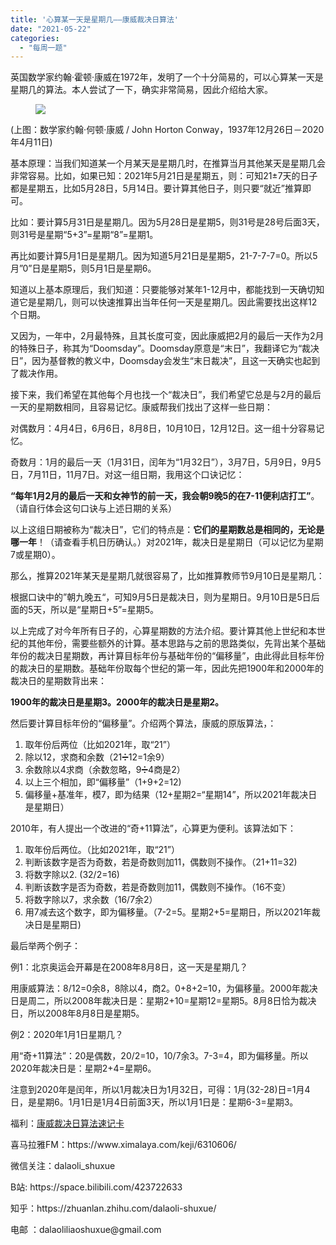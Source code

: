 ```yaml
---
title: '心算某一天是星期几——康威裁决日算法'
date: "2021-05-22"
categories:
  - "每周一题"
---
```


英国数学家约翰·霍顿·康威在1972年，发明了一个十分简易的，可以心算某一天是星期几的算法。本人尝试了一下，确实非常简易，因此介绍给大家。

<figure class="wp-block-image">![](https://www.princeton.edu/sites/default/files/styles/scale_1440/public/images/2020/04/20090310_ConwayKochen_DJA_066-copy.jpg?itok=BbmXyoCQ)</figure>

(上图：数学家约翰·何顿·康威 / John Horton Conway，1937年12月26日－2020年4月11日)

基本原理：当我们知道某一个月某天是星期几时，在推算当月其他某天是星期几会非常容易。比如，如果已知：2021年5月21日是星期五，则：可知21±7天的日子都是星期五，比如5月28日，5月14日。要计算其他日子，则只要“就近”推算即可。

比如：要计算5月31日是星期几。因为5月28日是星期5，则31号是28号后面3天，则31号是星期“5+3”=星期“8”=星期1。

再比如要计算5月1日是星期几。因为知道5月21日是星期5，21-7-7-7=0。所以5月"0"日是星期5，则5月1日是星期6。

知道以上基本原理后，我们知道：只要能够对某年1-12月中，都能找到一天确切知道它是星期几，则可以快速推算出当年任何一天是星期几。因此需要找出这样12个日期。

又因为，一年中，2月最特殊，且其长度可变，因此康威把2月的最后一天作为2月的特殊日子，称其为“Doomsday”。Doomsday原意是“末日”，我翻译它为“裁决日”，因为基督教的教义中，Doomsday会发生“末日裁决”，且这一天确实也起到了裁决作用。

接下来，我们希望在其他每个月也找一个“裁决日”，我们希望它总是与2月的最后一天的星期数相同，且容易记忆。康威帮我们找出了这样一些日期：

对偶数月：4月4日，6月6日，8月8日，10月10日，12月12日。这一组十分容易记忆。

奇数月：1月的最后一天（1月31日，闰年为“1月32日”），3月7日，5月9日，9月5日，7月11日，11月7日。对这一组日期，我用这个口诀记忆：

**“每年1月2月的最后一天和女神节的前一天，我会朝9晚5的在7-11便利店打工”**。（请自行体会这句口诀与上述日期的关系）

以上这组日期被称为“裁决日”，它们的特点是：**它们的星期数总是相同的，无论是哪一年**！（请查看手机日历确认。）对2021年，裁决日是星期日（可以记忆为星期7或星期0）。

那么，推算2021年某天是星期几就很容易了，比如推算教师节9月10日是星期几：

根据口诀中的”朝九晚五“，可知9月5日是裁决日，则为星期日。9月10日是5日后面的5天，所以是“星期日+5”=星期5。

以上完成了对今年所有日子的，心算星期数的方法介绍。要计算其他上世纪和本世纪的其他年份，需要些额外的计算。基本思路与之前的思路类似，先背出某个基础年份的裁决日星期数，再计算目标年份与基础年份的“偏移量”，由此得此目标年份的裁决日的星期数。基础年份取每个世纪的第一年，因此先把1900年和2000年的裁决日的星期数背出来：

**1900年的裁决日是星期3。2000年的裁决日是星期2。**

然后要计算目标年份的“偏移量”。介绍两个算法，康威的原版算法，：

<ol><li>取年份后两位（比如2021年，取“21”）</li><li>除以12，求商和余数（21➗12=1余9）</li><li>余数除以4求商（余数忽略，9➗4商是2）</li><li>以上三个相加，即“偏移量”（1+9+2=12)</li><li>偏移量+基准年，模7，即为结果（12+星期2=“星期14”，所以2021年裁决日是星期日）</li></ol>

2010年，有人提出一个改进的“奇+11算法”，心算更为便利。该算法如下：

<ol><li>取年份后两位。（比如2021年，取“21”）</li><li>判断该数字是否为奇数，若是奇数则加11，偶数则不操作。（21+11=32)</li><li>将数字除以2. (32/2=16)</li><li>判断该数字是否为奇数，若是奇数则加11，偶数则不操作。（16不变）</li><li>将数字除以7，求余数（16/7余2）</li><li>用7减去这个数字，即为偏移量。（7-2=5。星期2+5=星期日，所以2021年裁决日是星期日)</li></ol>

最后举两个例子：

例1：北京奥运会开幕是在2008年8月8日，这一天是星期几？

用康威算法：8/12=0余8，8除以4，商2。0+8+2=10，为偏移量。2000年裁决日是周二，所以2008年裁决日是：星期2+10=星期12=星期5。8月8日恰为裁决日，所以2008年8月8日是星期5。

例2：2020年1月1日星期几？

用“奇+11算法”：20是偶数，20/2=10，10/7余3。7-3=4，即为偏移量。所以2020年裁决日是：星期2+4=星期6。

注意到2020年是闰年，所以1月裁决日为1月32日，可得：1月(32-28)日=1月4日，是星期6。1月1日是1月4日前面3天，所以1月1日是：星期6-3=星期3。

福利：<a href="https://www.zybuluo.com/webcraft/note/1797841">康威裁决日算法速记卡</a>

喜马拉雅FM：https://www.ximalaya.com/keji/6310606/

微信关注：dalaoli_shuxue

B站: https://space.bilibili.com/423722633

知乎：https://zhuanlan.zhihu.com/dalaoli-shuxue/

电邮 ：dalaoliliaoshuxue@gmail.com